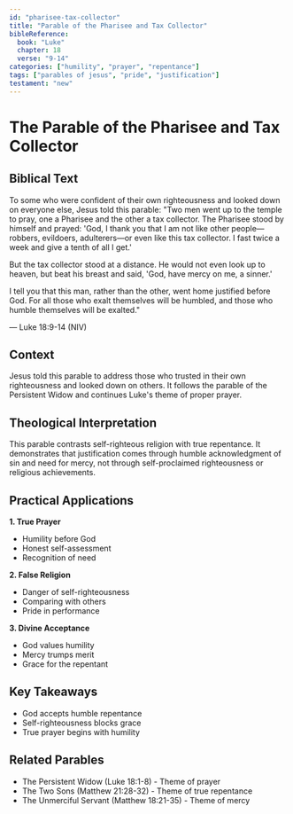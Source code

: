 ```yaml
---
id: "pharisee-tax-collector"
title: "Parable of the Pharisee and Tax Collector"
bibleReference:
  book: "Luke"
  chapter: 18
  verse: "9-14"
categories: ["humility", "prayer", "repentance"]
tags: ["parables of jesus", "pride", "justification"]
testament: "new"
---
```


# The Parable of the Pharisee and Tax Collector

## Biblical Text

To some who were confident of their own righteousness and looked down on everyone else, Jesus told this parable: "Two men went up to the temple to pray, one a Pharisee and the other a tax collector. The Pharisee stood by himself and prayed: 'God, I thank you that I am not like other people—robbers, evildoers, adulterers—or even like this tax collector. I fast twice a week and give a tenth of all I get.'

But the tax collector stood at a distance. He would not even look up to heaven, but beat his breast and said, 'God, have mercy on me, a sinner.'

I tell you that this man, rather than the other, went home justified before God. For all those who exalt themselves will be humbled, and those who humble themselves will be exalted."

— Luke 18:9-14 (NIV)

## Context

Jesus told this parable to address those who trusted in their own righteousness and looked down on others. It follows the parable of the Persistent Widow and continues Luke's theme of proper prayer.

## Theological Interpretation

This parable contrasts self-righteous religion with true repentance. It demonstrates that justification comes through humble acknowledgment of sin and need for mercy, not through self-proclaimed righteousness or religious achievements.

## Practical Applications

**1. True Prayer**
- Humility before God
- Honest self-assessment
- Recognition of need

**2. False Religion**
- Danger of self-righteousness
- Comparing with others
- Pride in performance

**3. Divine Acceptance**
- God values humility
- Mercy trumps merit
- Grace for the repentant

## Key Takeaways

- God accepts humble repentance
- Self-righteousness blocks grace
- True prayer begins with humility

## Related Parables

- The Persistent Widow (Luke 18:1-8) - Theme of prayer
- The Two Sons (Matthew 21:28-32) - Theme of true repentance
- The Unmerciful Servant (Matthew 18:21-35) - Theme of mercy 